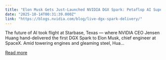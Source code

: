 ```yaml
---
title: "Elon Musk Gets Just-Launched NVIDIA DGX Spark: Petaflop AI Supercomputer Lands at SpaceX"
date: "2025-10-14T00:31:39.000Z"
link: "https://blogs.nvidia.com/blog/live-dgx-spark-delivery/"
---
```


The future of AI took flight at Starbase, Texas — where NVIDIA CEO Jensen Huang hand-delivered the first DGX Spark to Elon Musk, chief engineer at SpaceX. Amid towering engines and gleaming steel, Hua...

[Read more](https://blogs.nvidia.com/blog/live-dgx-spark-delivery/)
